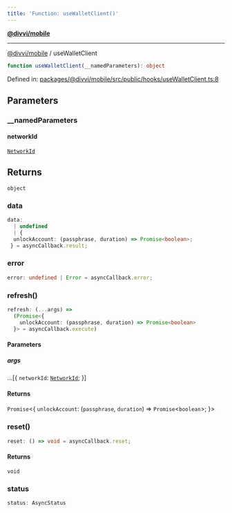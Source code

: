 ```yaml
---
title: 'Function: useWalletClient()'
---
```

[**@divvi/mobile**](../README)

---

[@divvi/mobile](../README) / useWalletClient
```ts
function useWalletClient(__namedParameters): object
```

Defined in: [packages/@divvi/mobile/src/public/hooks/useWalletClient.ts:8](https://github.com/divvi-xyz/divvi-mobile/blob/main/packages/@divvi/mobile/src/public/hooks/useWalletClient.ts#L8)

## Parameters

### \_\_namedParameters

#### networkId

[`NetworkId`](../type-aliases/NetworkId)

## Returns

`object`

### data

```ts
data:
  | undefined
  | {
  unlockAccount: (passphrase, duration) => Promise<boolean>;
 } = asyncCallback.result;
```

### error

```ts
error: undefined | Error = asyncCallback.error;
```

### refresh()

```ts
refresh: (...args) =>
  (Promise<{
    unlockAccount: (passphrase, duration) => Promise<boolean>
  }> = asyncCallback.execute)
```

#### Parameters

##### args

...\[\{
`networkId`: [`NetworkId`](../type-aliases/NetworkId);
\}\]

#### Returns

`Promise`\<\{
`unlockAccount`: (`passphrase`, `duration`) => `Promise`\<`boolean`\>;
\}\>

### reset()

```ts
reset: () => void = asyncCallback.reset;
```

#### Returns

`void`

### status

```ts
status: AsyncStatus
```



<EditPage editUrl="https://github.com/divvi-xyz/divvi-mobile/edit/main/docs/reference/functions/useWalletClient.md" />